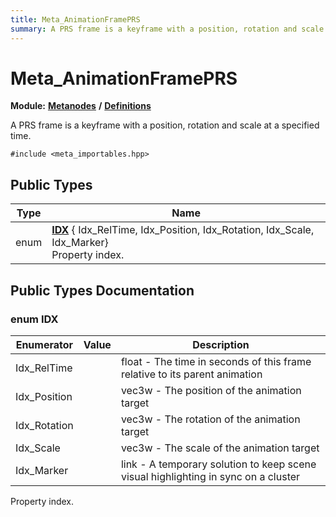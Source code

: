 ```yaml
---
title: Meta_AnimationFramePRS
summary: A PRS frame is a keyframe with a position, rotation and scale at a specified time. 
---
```


# Meta_AnimationFramePRS

**Module:** **[Metanodes](../../modules/metanodes/index.mdx)** **/** **[Definitions](../../modules/metanodes/definitions.mdx)**

A PRS frame is a keyframe with a position, rotation and scale at a specified time. 

`#include <meta_importables.hpp>`

## Public Types

| Type           | Name           |
| -------------- | -------------- |
| enum| **[IDX](#enum-idx)** { Idx_RelTime, Idx_Position, Idx_Rotation, Idx_Scale, Idx_Marker}<br />Property index.  |

## Public Types Documentation

### enum IDX

| Enumerator | Value | Description |
| ---------- | ----- | ----------- |
| Idx_RelTime | | float - The time in seconds of this frame relative to its parent animation   |
| Idx_Position | | vec3w - The position of the animation target   |
| Idx_Rotation | | vec3w - The rotation of the animation target   |
| Idx_Scale | | vec3w - The scale of the animation target   |
| Idx_Marker | | link - A temporary solution to keep scene visual highlighting in sync on a cluster   |

Property index. 
